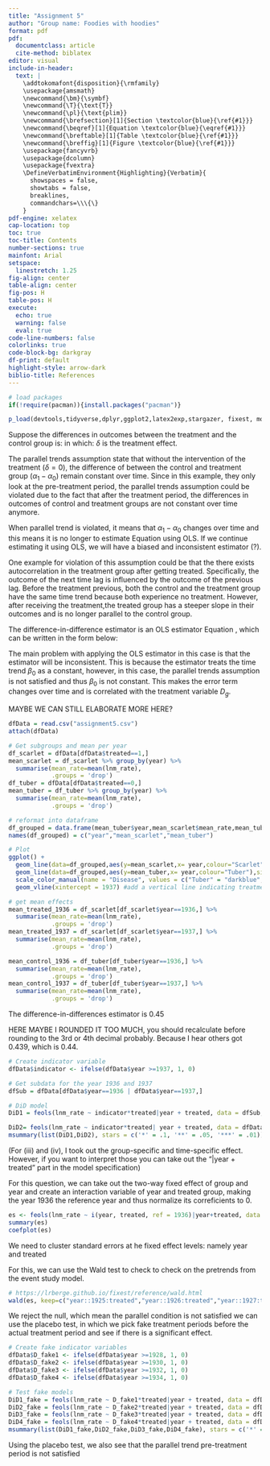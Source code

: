 ```yaml
---
title: "Assignment 5"
author: "Group name: Foodies with hoodies"
format: pdf
pdf:
  documentclass: article
  cite-method: biblatex
editor: visual
include-in-header:
  text: |
    \addtokomafont{disposition}{\rmfamily}
    \usepackage{amsmath}
    \newcommand{\bm}{\symbf}
    \newcommand{\T}{\text{T}}
    \newcommand{\pl}{\text{plim}}
    \newcommand{\brefsection}[1]{Section \textcolor{blue}{\ref{#1}}}
    \newcommand{\beqref}[1]{Equation \textcolor{blue}{\eqref{#1}}}
    \newcommand{\breftable}[1]{Table \textcolor{blue}{\ref{#1}}}
    \newcommand{\breffig}[1]{Figure \textcolor{blue}{\ref{#1}}}
    \usepackage{fancyvrb}
    \usepackage{dcolumn}
    \usepackage{fvextra}
    \DefineVerbatimEnvironment{Highlighting}{Verbatim}{
      showspaces = false,
      showtabs = false,
      breaklines,
      commandchars=\\\{\}
    }
pdf-engine: xelatex
cap-location: top
toc: true
toc-title: Contents
number-sections: true
mainfont: Arial
setspace:
  linestretch: 1.25
fig-align: center
table-align: center
fig-pos: H
table-pos: H
execute:
  echo: true
  warning: false
  eval: true
code-line-numbers: false
colorlinks: true
code-block-bg: darkgray
df-print: default
highlight-style: arrow-dark
biblio-title: References
---
```


\clearpage

```r
# load packages
if(!require(pacman)){install.packages("pacman")}

p_load(devtools,tidyverse,dplyr,ggplot2,latex2exp,stargazer, fixest, modelsummary)
```

\section{Question 1:}

\subsection{(i)}
\emph{I'm not 100$\%$ sure about this one, but here is my answer:}

Suppose the differences in outcomes between the treatment and the control group is:
\begin{equation} \label{eq_1}
Y_{g1} - Y_{g0}=(\alpha_1-\alpha_0) + \delta D_g + (U_{g1} - U_{g0}),
\end{equation}
in which: $\delta$ is the treatment effect.

The parallel trends assumption state that without the intervention of the treatment $(\delta =0)$, the difference of between the control and treatment group ($\alpha_1-\alpha_0$) remain constant over time. Since in this example, they only look at the pre-treatment period, the parallel trends assumption could be violated due to the fact that after the treatment period, the differences in outcomes of control and treatment groups are not constant over time anymore.

When parallel trend is violated, it means that $\alpha_1-\alpha_0$ changes over time and this means it is no longer to estimate Equation \ref{eq_1} using OLS. If we continue estimating it using OLS, we will have a biased and inconsistent estimator (?). 

One example for violation of this assumption could be that the there exists autocorrelation in the treatment group after getting treated. Specifically, the outcome of the next time lag is influenced by the outcome of the previous lag. Before the treatment previous, both the control and the treatment group have the same time trend because both experience no treatment. However, after receiving the treatment,the treated group has a steeper slope in their outcomes and is no longer parallel to the control group.

\subsection{(ii)}
The difference-in-difference estimator is an OLS estimator Equation \ref{eq_1}, which can be written in the form below:

\begin{equation} \label{eq_2}
Y_{g1} - Y_{g0}=\beta_0 + \delta D_g + U_g.
\end{equation}

The main problem with applying the OLS estimator in this case is that the estimator will be inconsistent. This is because the estimator treats the time trend $\beta_0$ as a constant, however, in this case, the parallel trends assumption is not satisfied and thus $\beta_0$ is not constant. This makes the error term changes over time and is correlated with the treatment variable $D_g$.

MAYBE WE CAN STILL ELABORATE MORE HERE?
\section{Question 2:}
```r
dfData = read.csv("assignment5.csv")
attach(dfData)
```

\subsection{(i)}
```r
# Get subgroups and mean per year
df_scarlet = dfData[dfData$treated==1,]
mean_scarlet = df_scarlet %>% group_by(year) %>% 
  summarise(mean_rate=mean(lnm_rate),
            .groups = 'drop')
df_tuber = dfData[dfData$treated==0,]
mean_tuber = df_tuber %>% group_by(year) %>% 
  summarise(mean_rate=mean(lnm_rate),
            .groups = 'drop')

# reformat into dataframe
df_grouped = data.frame(mean_tuber$year,mean_scarlet$mean_rate,mean_tuber$mean_rate)
names(df_grouped) = c("year","mean_scarlet","mean_tuber")

# Plot
ggplot() +                    
  geom_line(data=df_grouped,aes(y=mean_scarlet,x= year,colour="Scarlet"),size=1 )+
  geom_line(data=df_grouped,aes(y=mean_tuber,x= year,colour="Tuber"),size=1) +
  scale_color_manual(name = "Disease", values = c("Tuber" = "darkblue", "Scarlet" = "red")) + 
  geom_vline(xintercept = 1937) #add a vertical line indicating treatment year
```

\subsection{(ii)}
```r
# get mean effects
mean_treated_1936 = df_scarlet[df_scarlet$year==1936,] %>% 
  summarise(mean_rate=mean(lnm_rate),
            .groups = 'drop')
mean_treated_1937 = df_scarlet[df_scarlet$year==1937,] %>% 
  summarise(mean_rate=mean(lnm_rate),
            .groups = 'drop')

mean_control_1936 = df_tuber[df_tuber$year==1936,] %>% 
  summarise(mean_rate=mean(lnm_rate),
            .groups = 'drop')
mean_control_1937 = df_tuber[df_tuber$year==1937,] %>% 
  summarise(mean_rate=mean(lnm_rate),
            .groups = 'drop')
```
\begin{table}[]
\centering
\begin{tabular}{|l|l|l|l|}
\hline
           & Before treatment (1936) & After treatment (1937) & Difference \\ \hline
Treatment  & -10.96                  & -11.43                 & 0.47       \\ \hline
Control    & -7.61                   & -7.63                  & 0.02       \\ \hline
Difference & -3.35                   & -3.8                   & 0.45       \\ \hline
\end{tabular}
\end{table}

The difference-in-differences estimator is 0.45

HERE MAYBE I ROUNDED IT TOO MUCH, you should recalculate before rounding to the 3rd or 4th decimal probably. Because I hear others got 0.439, which is 0.44.

\subsection{(iii)}
```r
# Create indicator variable
dfData$indicator <- ifelse(dfData$year >=1937, 1, 0)

# Get subdata for the year 1936 and 1937
dfSub = dfData[dfData$year==1936 | dfData$year==1937,]

# DiD model
DiD1 = feols(lnm_rate ~ indicator*treated|year + treated, data = dfSub, se="standard")
```

\subsection{(iv)}
```r

DiD2= feols(lnm_rate ~ indicator*treated| year + treated, data = dfData, se="standard")
msummary(list(DiD1,DiD2), stars = c('*' = .1, '**' = .05, '***' = .01))
```
(For (iii) and (iv), I took out the group-specific and time-specific effect. However, if you want to interpret those you can take out the "|year + treated" part in the model specification)
\subsection{(v)}
For this question, we can take out the two-way fixed effect of group and year and create an interaction variable of year and treated group, making the year 1936 the reference year and thus normalize its correficients to 0.
```r
es <- feols(lnm_rate ~ i(year, treated, ref = 1936)|year+treated, data = dfData)
summary(es)
coefplot(es)
```

\subsection{(vi)}
We need to cluster standard errors at he fixed effect levels: namely year and treated

\subsection{(vii)}
For this, we can use the Wald test to check to check on the pretrends from the event study model.
```r
# https://lrberge.github.io/fixest/reference/wald.html
wald(es, keep=c("year::1925:treated","year::1926:treated","year::1927:treated","year::1928:treated","year::1929:treated","year::1930:treated","year::1931:treated","year::1932:treated","year::1933:treated","year::1934:treated","year::1935:treated"))
```
We reject the null, which mean the parallel condition is not satisfied
we can use the placebo test, in which we pick fake treatment periods before the actual treatment period and see if there is a significant effect.
```r
# Create fake indicator variables
dfData$D_fake1 <- ifelse(dfData$year >=1928, 1, 0)
dfData$D_fake2 <- ifelse(dfData$year >=1930, 1, 0)
dfData$D_fake3 <- ifelse(dfData$year >=1932, 1, 0)
dfData$D_fake4 <- ifelse(dfData$year >=1934, 1, 0)

# Test fake models
DiD1_fake = feols(lnm_rate ~ D_fake1*treated|year + treated, data = dfData, cluster = "treated^year")
DiD2_fake = feols(lnm_rate ~ D_fake2*treated|year + treated, data = dfData, cluster = "treated^year")
DiD3_fake = feols(lnm_rate ~ D_fake3*treated|year + treated, data = dfData, cluster = "treated^year")
DiD4_fake = feols(lnm_rate ~ D_fake4*treated|year + treated, data = dfData, cluster = "treated^year")
msummary(list(DiD1_fake,DiD2_fake,DiD3_fake,DiD4_fake), stars = c('*' = .1, '**' = .05, '***' = .01))
```
Using the placebo test, we also see that the parallel trend pre-treatment period is not satisfied
